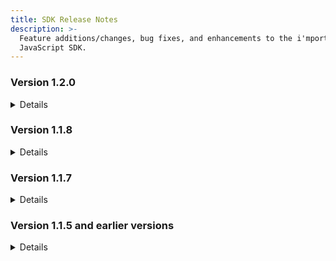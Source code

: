 ```yaml
---
title: SDK Release Notes
description: >-
  Feature additions/changes, bug fixes, and enhancements to the i'mport
  JavaScript SDK.
---
```



### Version 1.2.0

<Details>
<p slot="summary">TBU</p>

</Details>

### Version 1.1.8

<Details>
<p slot="summary">Details</p>

**Changed Kakao Pay mobile payment to use redirection mode**

In compliance with the iframe non-support policy of Kakao Pay SDK, Kakao Pay mobile payment is processed now via page redirection instead of iframe.In the previous version, when the Kakao Pay mobile payment process is completed after calling `IMP.request_pay`, the specified callback is invoked as in PC web. In mobile, Kakao Pay is now processed via redirection mode.\

**Added Naver Pay (Checkout) pop-up mode (redirection as default mode)**

To open the Naver Pay (Checkout) window as pop-up, set `popup: true` when calling `IMP.request_pay`. The callback mode is used by default.To avoid issues, such as browser pop-up blocking, Naver Pay recommends page redirection in both PC and mobile.

- **1.1.8 and later versions**
  - PC/mobile: redirection is default, set to `popup : true` to enable popup mode.
- **1.1.7 and earlier versions (`popup` not supported)**
  - PC: pop-up (new tab) mode
  - Mobile: redirection mode

**Added redirection mode for Eximbay**

To redirect to a page after payment process is completed, set `popup : false` when calling `IMP.request_pay`. To avoid pop-up blocking issues in mobile app WebView, use the redirection mode.

- **1.1.8 and later versions**
  - PC/mobile: popup is default, set to `popup : false` to enable redirection mode.
- **1.1.7 and earlier versions (`popup` not supported)**
  - PC/mobile: popup mode

**Multiple PG support for identity verification**

Added support for multiple PG modules in identity verification due to the addition of the `INICIS-Credit card identity verification` method to the existing `Danal-Mobile identity verification` method. You can also get multiple CPIDs, one for each website, for 'Danal-Mobile identity verification', and specify a module via `pg: danal.{Danal CPID}`.

```ts title="Danal-mobile identity verification"
  IMP.certification({
    pg: "danal", // danal or danal.{Danal CPID}, other parameters omitted
    ...
    ...
  }, function(rsp) {
    if ( rsp.success ) {
      // Verification successful, return imp_uid, merchant_uid (rsp.imp_uid, rsp.merchant_uid)
    } else {
      // Verification failed, terminate
    }
  });
```

```ts title="Inicis-credit card identity verification"
// popup : true by default in both PC/mobile
// PC : applies popup mode regardless of popup parameter setting (INICIS policy)
// Mobile : for redirection mode, set popup : false and m_redirect_url is required
IMP.certification({
    pg: "inicis", //inicis or inicis.{Inicis MID}, other parameters omitted
    m_redirect_url: "https://shop.yourservice.com/user-certificates/complete",
    ...
    ...
});
```

#### Bug Fixes <a href="#undefined" id="undefined"></a>

**The issue of white screen being displayed when the browser's Back button is pressed while processing payment in redirection mode in Safari on iPhone**

This is caused by the page being rendered by restoring the DOM element in the state before the page redirection when you return to the previous page with the Back button of the Safari browser (applicable to all PGs that use the redirection mode). The white screen issue is now resolved.

</Details>

### Version 1.1.7

<Details>
<p slot="summary">Details</p>

**Added popup mode for PayPal**

To open the payment window as pop-up, set `popup: true` when calling `IMP.request_pay(param, callback)`. The `callback` function is called after the payment process is completed. Previous versions only support the page redirection mode.

```ts title="javascript popup mode"
  // Set popup : true and callback, other parameters omitted
  IMP.request_pay({
    pg: "paypal",
    popup: true,
    ...
    ...
  }, function(rsp) {
    if ( rsp.success ) {
      //Paypal payment successful, execute validation logic
    } else {
      //Paypal payment terminated or failed
    }
  });
```

```ts title="javascript redirect mode"
 // Set m_redirect_url (popup : false by default, not set explicitly)
  IMP.request_pay({
    pg: "paypal",
    m_redirect_url: "https://shop.yourservice.com/payments/complete",
    ...
    ...
  });
```

**Added redirection mode for Danal identity verification**

To redirect to a page after identity verification, set the target page's URL in `m_redirect_url` when calling `IMP.certification`. Previous versions only support the callback mode. For more information about using the redirection mode, refer to the [Mobile identity verification](../../etc/phone/) page.

```ts title="javascript (popup mode)"
  // Set popup : true
  IMP.certification({
    merchant_uid : "verification transaction ID",
    popup: true
  }, function(rsp) {
    if ( rsp.success ) {
      // Verification successful
    } else {
      // Verification failed or terminated (popup closed or Cancel button clicked)
    }
  });
```

```ts title="javascript redirect mode"
  // Set m_redirect_url (popup : false by default, not set explicitly)
  IMP.certification({
    merchant_uid : "verification transaction ID"
    m_redirect_url: "https://shop.yourservice.com/payments/complete",
  });
```

#### Bug Fixes <a href="#undefined" id="undefined"></a>

**The issue of callback not being invoked when you click the close button (X button) in the identity verification (Danal) pop-up**

When you close the identity verification pop-up window or click the Cancel button on the page in the pop-up mode, the callback (handler) of `IMP.certification(param, handler)` is invoked. This fix implements the same behavior for when the X button is clicked.

<img src="https://docs.iamport.kr/static/images/javascript/danal-certi.png" alt="" data-size="original"/>

</Details>

### Version 1.1.5 and earlier versions

<Details>
<p slot="summary">Details</p>

#### iamport.payment-1.1.5.js <a href="#iamportpayment-115js" id="iamportpayment-115js"></a>

```html
<script src="https://cdn.iamport.kr/js/iamport.payment-1.1.5.js" type="text/javascript"></script>
```

**Deployed on 2017-04-03**

- Added function to redirect to `m_redirect_url` when error occurs before starting the payment process after calling `IMP.request_pay(param)` in mobile.

**Reasons for failure before starting payment process**

- Reusing an already used `merchant_uid` (Order ID) for payment.
- Invalid payment request parameter.

**Reasons for failure after starting payment process**

- Credit card suspended or limit exceeded.
- Exceeded number of password errors.

#### iamport.payment-1.1.4.js <a href="#iamportpayment-114js" id="iamportpayment-114js"></a>

```html
<script src="https://cdn.iamport.kr/js/iamport.payment-1.1.4.js" type="text/javascript"></script>
```

**Deployed on 2016-11-14**

- Added Agency-tier feature: `IMP.agency(Merchant ID, Tier Code)` function
- Added SMS mobile identity verification feature: `IMP.certification()` function

#### iamport.payment-1.1.3.js <a href="#iamportpayment-113js" id="iamportpayment-113js"></a>

```html
<script src="https://cdn.iamport.kr/js/iamport.payment-1.1.3.js" type="text/javascript"></script>
```

**Deployed on 2016-07-13**

- Code refactored and performance enhanced version of 1.1.2 version.

#### iamport.payment-1.1.2.js <a href="#iamportpayment-112js" id="iamportpayment-112js"></a>

```html
<script src="https://cdn.iamport.kr/js/iamport.payment-1.1.2.js" type="text/javascript"></script>
```

**Deployed on 2016-03-09**

- Enhanced method of calling multiple PG settings.

#### iamport.payment-1.1.1.js <a href="#iamportpayment-111js" id="iamportpayment-111js"></a>

```html
<script src="https://cdn.iamport.kr/js/iamport.payment-1.1.1.js" type="text/javascript"></script>
```

**Deployed on 2016-02-19**

- Extended PG parameter value to allow for PG + MID combination (`pg : '{PG}.{MID}'`).

#### iamport.payment-1.1.0.js <a href="#iamportpayment-110js" id="iamportpayment-110js"></a>

```html
<script src="https://cdn.iamport.kr/js/iamport.payment-1.1.0.js" type="text/javascript"></script>
```

**Deployed on 2016-01-19**

- Added `pg` parameter to allow an account to use multiple PG modules (`pg : '{PG}'`)

#### iamport.payment-1.0.0.js <a href="#iamportpayment-100js" id="iamportpayment-100js"></a>

```html
<script src="https://cdn.iamport.kr/js/iamport.payment-1.0.0.js" type="text/javascript"></script>
```

**Deployed on 2014-10-24**

- Initial stable release (Unversioned release, same as iamport.payment-1.0.0.js)

#### iamport.payment.js <a href="#iamportpaymentjs" id="iamportpaymentjs"></a>

```html
<script src="https://cdn.iamport.kr/js/iamport.payment.js" type="text/javascript"></script>
```

</Details>
